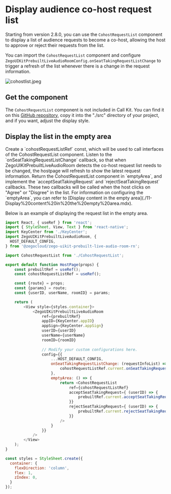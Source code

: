 # Display audience co-host request list

Starting from version 2.8.0, you can use the `CohostRequestList` component to display a list of audience requests to become a co-host, allowing the host to approve or reject their requests from the list. 

You can import the `CohostRequestList` component and configure `ZegoUIKitPrebuiltLiveAudioRoomConfig.onSeatTakingRequestListChange` to trigger a refresh of the list whenever there is a change in the request information.

<Frame width="auto" height="400">
  <img src="https://media-resource.spreading.io/docuo/workspace564/27e54a759d23575969552654cb45bf89/8d7409b485.jpeg" alt="cohostlist.jpeg"/>
</Frame>

## Get the component

The `CohostRequestList` component is not included in Call Kit. You can find it on this [GitHub repository](https://github.com/ZEGOCLOUD/zego_uikit_prebuilt_live_audio_room_rn/blob/master/example/src/CohostRequestList.tsx), copy it into the "./src" directory of your project, and if you want, adjust the display style.

## Display the list in the empty area

<Steps>
<Step title="Import the component">
</Step>
<Step title="Create a Ref const">
Create a `cohostRequestListRef` const, which will be used to call interfaces of the CohostRequestList component.
</Step>
<Step title="Listen to onSeatTakingRequestListChange">
Listen to the `onSeatTakingRequestListChange` callback, so that when ZegoUIKitPrebuiltLiveAudioRoom detects the co-host request list needs to be changed, the hostpage will refresh to show the latest request information.
</Step>
<Step title="Configure the emptyArea">
Return the CohostRequestList component in `emptyArea`, and implement the `acceptSeatTakingRequest` and `rejectSeatTakingRequest` callbacks. These two callbacks will be called when the host clicks on "Agree" or "Disgree" in the list.   
For information on configuring the `emptyArea`, you can refer to [Display content in the empty area](./11-Display%20content%20in%20the%20empty%20area.mdx).
</Step>
</Steps>

Below is an example of displaying the request list in the empty area. 

```js .src/HomePage.js {8,12,31-44}
import React, { useRef } from 'react';
import { StyleSheet, View, Text } from 'react-native';
import KeyCenter from './KeyCenter';
import ZegoUIKitPrebuiltLiveAudioRoom, {
  HOST_DEFAULT_CONFIG,
} from '@zegocloud/zego-uikit-prebuilt-live-audio-room-rn';

import CohostRequestList from './CohostRequestList';

export default function HostPage(props) {
    const prebuiltRef = useRef();
    const cohostRequestListRef = useRef();

    const {route} = props;
    const {params} = route;
    const {userID, userName, roomID} = params;

    return (
        <View style={styles.container}>
            <ZegoUIKitPrebuiltLiveAudioRoom
                ref={prebuiltRef}
                appID={KeyCenter.appID}
                appSign={KeyCenter.appSign}
                userID={userID}
                userName={userName}
                roomID={roomID}
                
                // Modify your custom configurations here.
                config={{
                    ...HOST_DEFAULT_CONFIG,
                    onSeatTakingRequestListChange: (requestInfoList) => {
                        cohostRequestListRef.current.onSeatTakingRequestListChange(requestInfoList)
                    },
                    emptyArea: () => {
                        return <CohostRequestList
                            ref={cohostRequestListRef}
                            acceptSeatTakingRequest={ (userID) => {
                                prebuiltRef.current.acceptSeatTakingRequest(userID)
                            }}
                            rejectSeatTakingRequest={ (userID) => {
                                prebuiltRef.current.rejectSeatTakingRequest(userID)
                            }}
                        />
                    }
                }}
            />
        </View>
    );
}

const styles = StyleSheet.create({
  container: {
    flexDirection: 'column',
    flex: 1,
    zIndex: 0,
  }
});
```